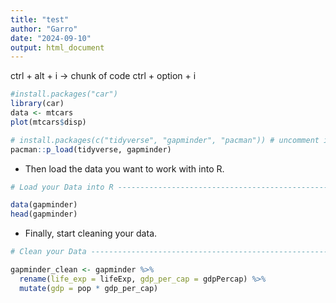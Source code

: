 ```yaml
---
title: "test"
author: "Garro"
date: "2024-09-10"
output: html_document
---
```


ctrl + alt + i -> chunk of code
ctrl + option + i

```r
#install.packages("car")
library(car)
data <- mtcars
plot(mtcars$disp)
```

```r
# install.packages(c("tidyverse", "gapminder", "pacman")) # uncomment if already installed
pacman::p_load(tidyverse, gapminder)

```




-   Then load the data you want to work with into R.

```r

# Load your Data into R ---------------------------------------------------

data(gapminder)
head(gapminder)

```

-   Finally, start cleaning your data.

```r

# Clean your Data ---------------------------------------------------------

gapminder_clean <- gapminder %>% 
  rename(life_exp = lifeExp, gdp_per_cap = gdpPercap) %>% 
  mutate(gdp = pop * gdp_per_cap)

```

